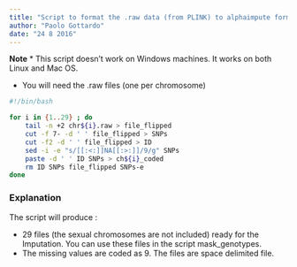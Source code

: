 ```yaml
---
title: "Script to format the .raw data (from PLINK) to alphaimpute format ready for the imputation"
author: "Paolo Gottardo"
date: "24 8 2016"
---
```


**Note**
* This script doesn't work on Windows machines. It works on both Linux and Mac OS.

* You will need the .raw files (one per chromosome)

```bash
#!/bin/bash

for i in {1..29} ; do
	tail -n +2 chr${i}.raw > file_flipped
	cut -f 7- -d ' ' file_flipped > SNPs
	cut -f2 -d ' ' file_flipped > ID
	sed -i -e "s/[[:<:]]NA[[:>:]]/9/g" SNPs
	paste -d ' ' ID SNPs > ch${i}_coded
	rm ID SNPs file_flipped SNPs-e
done

```


### Explanation

The script will produce :

* 29 files (the sexual chromosomes are not included) ready for the Imputation. You can use these files in the script mask_genotypes.
* The missing values are coded as 9. The files are space delimited file.
